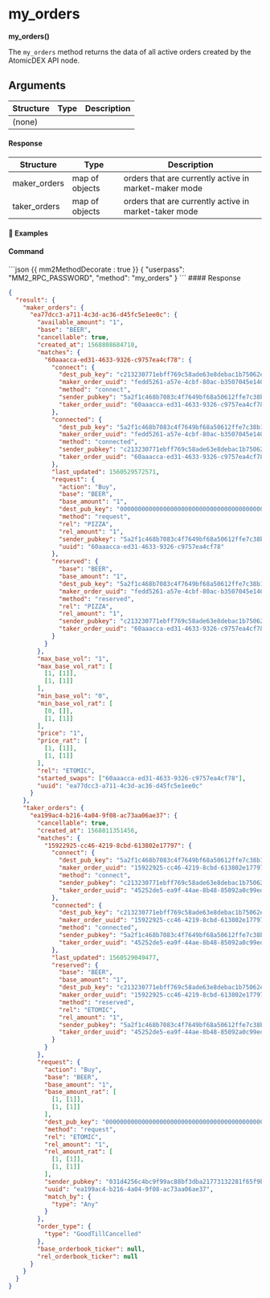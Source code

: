 
# my\_orders

**my\_orders()**

The `my_orders` method returns the data of all active orders created by the AtomicDEX API node.

## Arguments

| Structure | Type | Description |
| --------- | ---- | ----------- |
| (none)    |      |             |

#### Response

| Structure    | Type           | Description                                           |
| ------------ | -------------- | ----------------------------------------------------- |
| maker\_orders | map of objects | orders that are currently active in market-maker mode |
| taker\_orders | map of objects | orders that are currently active in market-taker mode |

#### 📌 Examples

#### Command

<CodeGroup title="" tag="POST" label="my_orders">
  ```json {{ mm2MethodDecorate : true }}
  {
    "userpass": "MM2_RPC_PASSWORD",
    "method": "my_orders"
  }
  ```
</CodeGroup>

<CollapsibleSection expandedText="Hide Response" collapsedText="Show Response">
  #### Response

  ```json
  {
    "result": {
      "maker_orders": {
        "ea77dcc3-a711-4c3d-ac36-d45fc5e1ee0c": {
          "available_amount": "1",
          "base": "BEER",
          "cancellable": true,
          "created_at": 1568808684710,
          "matches": {
            "60aaacca-ed31-4633-9326-c9757ea4cf78": {
              "connect": {
                "dest_pub_key": "c213230771ebff769c58ade63e8debac1b75062ead66796c8d793594005f3920",
                "maker_order_uuid": "fedd5261-a57e-4cbf-80ac-b3507045e140",
                "method": "connect",
                "sender_pubkey": "5a2f1c468b7083c4f7649bf68a50612ffe7c38b1d62e1ece3829ca88e7e7fd12",
                "taker_order_uuid": "60aaacca-ed31-4633-9326-c9757ea4cf78"
              },
              "connected": {
                "dest_pub_key": "5a2f1c468b7083c4f7649bf68a50612ffe7c38b1d62e1ece3829ca88e7e7fd12",
                "maker_order_uuid": "fedd5261-a57e-4cbf-80ac-b3507045e140",
                "method": "connected",
                "sender_pubkey": "c213230771ebff769c58ade63e8debac1b75062ead66796c8d793594005f3920",
                "taker_order_uuid": "60aaacca-ed31-4633-9326-c9757ea4cf78"
              },
              "last_updated": 1560529572571,
              "request": {
                "action": "Buy",
                "base": "BEER",
                "base_amount": "1",
                "dest_pub_key": "0000000000000000000000000000000000000000000000000000000000000000",
                "method": "request",
                "rel": "PIZZA",
                "rel_amount": "1",
                "sender_pubkey": "5a2f1c468b7083c4f7649bf68a50612ffe7c38b1d62e1ece3829ca88e7e7fd12",
                "uuid": "60aaacca-ed31-4633-9326-c9757ea4cf78"
              },
              "reserved": {
                "base": "BEER",
                "base_amount": "1",
                "dest_pub_key": "5a2f1c468b7083c4f7649bf68a50612ffe7c38b1d62e1ece3829ca88e7e7fd12",
                "maker_order_uuid": "fedd5261-a57e-4cbf-80ac-b3507045e140",
                "method": "reserved",
                "rel": "PIZZA",
                "rel_amount": "1",
                "sender_pubkey": "c213230771ebff769c58ade63e8debac1b75062ead66796c8d793594005f3920",
                "taker_order_uuid": "60aaacca-ed31-4633-9326-c9757ea4cf78"
              }
            }
          },
          "max_base_vol": "1",
          "max_base_vol_rat": [
            [1, [1]],
            [1, [1]]
          ],
          "min_base_vol": "0",
          "min_base_vol_rat": [
            [0, []],
            [1, [1]]
          ],
          "price": "1",
          "price_rat": [
            [1, [1]],
            [1, [1]]
          ],
          "rel": "ETOMIC",
          "started_swaps": ["60aaacca-ed31-4633-9326-c9757ea4cf78"],
          "uuid": "ea77dcc3-a711-4c3d-ac36-d45fc5e1ee0c"
        }
      },
      "taker_orders": {
        "ea199ac4-b216-4a04-9f08-ac73aa06ae37": {
          "cancellable": true,
          "created_at": 1568811351456,
          "matches": {
            "15922925-cc46-4219-8cbd-613802e17797": {
              "connect": {
                "dest_pub_key": "5a2f1c468b7083c4f7649bf68a50612ffe7c38b1d62e1ece3829ca88e7e7fd12",
                "maker_order_uuid": "15922925-cc46-4219-8cbd-613802e17797",
                "method": "connect",
                "sender_pubkey": "c213230771ebff769c58ade63e8debac1b75062ead66796c8d793594005f3920",
                "taker_order_uuid": "45252de5-ea9f-44ae-8b48-85092a0c99ed"
              },
              "connected": {
                "dest_pub_key": "c213230771ebff769c58ade63e8debac1b75062ead66796c8d793594005f3920",
                "maker_order_uuid": "15922925-cc46-4219-8cbd-613802e17797",
                "method": "connected",
                "sender_pubkey": "5a2f1c468b7083c4f7649bf68a50612ffe7c38b1d62e1ece3829ca88e7e7fd12",
                "taker_order_uuid": "45252de5-ea9f-44ae-8b48-85092a0c99ed"
              },
              "last_updated": 1560529049477,
              "reserved": {
                "base": "BEER",
                "base_amount": "1",
                "dest_pub_key": "c213230771ebff769c58ade63e8debac1b75062ead66796c8d793594005f3920",
                "maker_order_uuid": "15922925-cc46-4219-8cbd-613802e17797",
                "method": "reserved",
                "rel": "ETOMIC",
                "rel_amount": "1",
                "sender_pubkey": "5a2f1c468b7083c4f7649bf68a50612ffe7c38b1d62e1ece3829ca88e7e7fd12",
                "taker_order_uuid": "45252de5-ea9f-44ae-8b48-85092a0c99ed"
              }
            }
          },
          "request": {
            "action": "Buy",
            "base": "BEER",
            "base_amount": "1",
            "base_amount_rat": [
              [1, [1]],
              [1, [1]]
            ],
            "dest_pub_key": "0000000000000000000000000000000000000000000000000000000000000000",
            "method": "request",
            "rel": "ETOMIC",
            "rel_amount": "1",
            "rel_amount_rat": [
              [1, [1]],
              [1, [1]]
            ],
            "sender_pubkey": "031d4256c4bc9f99ac88bf3dba21773132281f65f9bf23a59928bce08961e2f3",
            "uuid": "ea199ac4-b216-4a04-9f08-ac73aa06ae37",
            "match_by": {
              "type": "Any"
            }
          },
          "order_type": {
            "type": "GoodTillCancelled"
          },
          "base_orderbook_ticker": null,
          "rel_orderbook_ticker": null
        }
      }
    }
  }
  ```
</CollapsibleSection>
